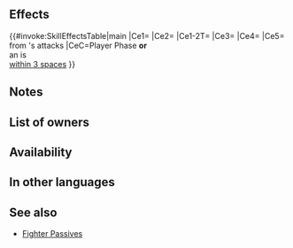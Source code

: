 {{Passive
|name=Assault Fighter
|type=B
|exclusive=0
|canUseWeapon={{WeaponList|All}}
|canUseMove={{MoveList|Armored}}
|properties=random_owner
|1name=Assault Fighter
|1tagid=SID_強襲隊形
|1effect=If unit initiates combat or is within 3 spaces of an ally, inflicts Atk/Def-4 on foe, deals damage = 20% of unit's Def (excluding area-of-effect Specials), reduces damage from foe's attacks by 20% of unit's Def (excluding area-of-effect Specials), unit makes a guaranteed follow-up attack, and reduces the percentage of foe's non-Special "reduce damage by X%" skills by 50% during combat (excluding area-of-effect Specials).
|1cost=300
|1required=Bold Fighter 3
}}
==Effects==
{{#invoke:SkillEffectsTable|main
|Ce1={{Eft|Temporary debuffs|Atk/Def|4}}
|Ce2={{Eft|Reduce Damage Reduction|50%}}
|Ce1-2T={{Tgt|Foe}}
|Ce3={{Eft|Guaranteed Follow-Ups}}
|Ce4={{Eft|Damage Boost|20% of {{Tgt|Unit}}'s Def}}
|Ce5={{Eft|Damage Reduction|20% of {{Tgt|Unit}}'s Def}}<br>from {{Tgt|Foe}}'s attacks
|CeC=Player Phase '''or'''<br>an {{Tgt|Ally}} is<br>[[within 3 spaces]]
}}
==Notes==
{{IfUnitInitiates}}
{{Temporary debuffs}}
{{DamageBoost}}
{{FlatDamageReduction}}
{{Guaranteed follow-up interaction}}
{{Reduce Damage Reduction}}

==List of owners==
{{Skill Hero List}}
{{NoInheritHeroes}}

==Availability==
{{PassiveFocusList}}
{{PassiveDistributionList}}
{{PassiveCombatManualList}}
==In other languages==
{{OtherLanguages
|japanese=強襲隊形
|japaneseNotes=''assault formation''
|german=
|spanishEU=
|spanishLA=
|french=
|italian=
|chineseTW=
|portuguese=
}}
==See also==
* [[Fighter Passives]]
{{Passives Navbox|B}}